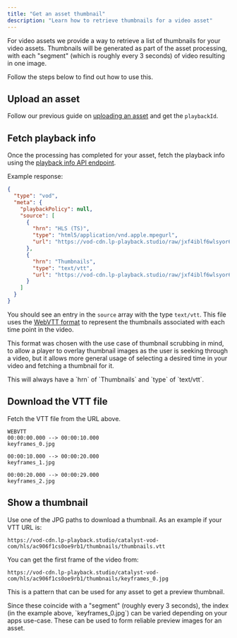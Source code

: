 ```yaml
---
title: "Get an asset thumbnail"
description: "Learn how to retrieve thumbnails for a video asset"
---
```


For video assets we provide a way to retrieve a list of thumbnails for your
video assets. Thumbnails will be generated as part of the asset processing, with
each "segment" (which is roughly every 3 seconds) of video resulting in one
image.

Follow the steps below to find out how to use this.

## Upload an asset

Follow our previous guide on
[uploading an asset](/developers/guides/upload-video-asset) and get the
`playbackId`.

## Fetch playback info

Once the processing has completed for your asset, fetch the playback info using
the [playback info API endpoint](/api-reference/playback/get).

Example response:

```json
{
  "type": "vod",
  "meta": {
    "playbackPolicy": null,
    "source": [
      {
        "hrn": "HLS (TS)",
        "type": "html5/application/vnd.apple.mpegurl",
        "url": "https://vod-cdn.lp-playback.studio/raw/jxf4iblf6wlsyor6526t4tcmtmqa/catalyst-vod-com/hls/95c9ih1y6tl97xbx/index.m3u8"
      },
      {
        "hrn": "Thumbnails",
        "type": "text/vtt",
        "url": "https://vod-cdn.lp-playback.studio/raw/jxf4iblf6wlsyor6526t4tcmtmqa/catalyst-vod-com/hls/95c9ih1y6tl97xbx/thumbnails/thumbnails.vtt"
      }
    ]
  }
}
```

You should see an entry in the `source` array with the type `text/vtt`. This
file uses the [WebVTT format](https://w3c.github.io/webvtt/) to represent the
thumbnails associated with each time point in the video.

This format was chosen with the use case of thumbnail scrubbing in mind, to
allow a player to overlay thumbnail images as the user is seeking through a
video, but it allows more general usage of selecting a desired time in your
video and fetching a thumbnail for it.

<Info>
  This will always have a `hrn` of `Thumbnails` and `type` of `text/vtt`.
</Info>

## Download the VTT file

Fetch the VTT file from the URL above.

```vtt
WEBVTT
00:00:00.000 --> 00:00:10.000
keyframes_0.jpg

00:00:10.000 --> 00:00:20.000
keyframes_1.jpg

00:00:20.000 --> 00:00:29.000
keyframes_2.jpg
```

## Show a thumbnail

Use one of the JPG paths to download a thumbnail. As an example if your VTT URL
is:

```
https://vod-cdn.lp-playback.studio/catalyst-vod-com/hls/ac906f1cs0oe9rb1/thumbnails/thumbnails.vtt
```

You can get the first frame of the video from:

```
https://vod-cdn.lp-playback.studio/catalyst-vod-com/hls/ac906f1cs0oe9rb1/thumbnails/keyframes_0.jpg
```

This is a pattern that can be used for any asset to get a preview thumbnail.

<Info>
  Since these coincide with a "segment" (roughly every 3 seconds), the index (in
  the example above, `keyframes_0.jpg`) can be varied depending on your apps
  use-case. These can be used to form reliable preview images for an asset.
</Info>
